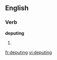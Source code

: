 
==English==

===Verb===
'''deputing'''

# {{present participle of|[[depute]]}}

[[fr:deputing]]
[[vi:deputing]]